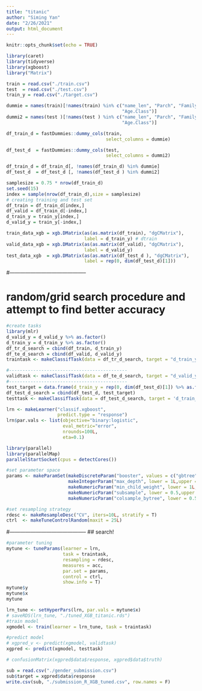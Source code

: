 ```yaml
---
title: "titanic"
author: "Siming Yan"
date: "2/26/2021"
output: html_document
---
```


```r
knitr::opts_chunk$set(echo = TRUE)

```

<!-- ## R Markdown -->
 

```r
library(caret)
library(tidyverse)
library(xgboost)
library("Matrix")
```


```r
train = read.csv("./train.csv")
test  = read.csv("./test.csv")
train_y = read.csv("./target.csv")
```

```r
dummie = names(train)[!names(train) %in% c("name_len", "Parch", "FamilySize", "Age",
                                           "Age.Class")]
dummi2 = names(test )[!names(test ) %in% c("name_len", "Parch", "FamilySize", "Age",
                                           "Age.Class")]

df_train_d = fastDummies::dummy_cols(train, 
                                     select_columns = dummie)

df_test_d  = fastDummies::dummy_cols(test, 
                                     select_columns = dummi2)

df_train_d = df_train_d[, !names(df_train_d) %in% dummie]
df_test_d  = df_test_d [, !names(df_test_d ) %in% dummi2]
```


```r
samplesize = 0.75 * nrow(df_train_d)
set.seed(15)
index = sample(nrow(df_train_d),size = samplesize)
# creating training and test set
df_train = df_train_d[index,]
df_valid = df_train_d[-index,]
d_train_y = train_y[index,]
d_valid_y = train_y[-index,]
```

```r
train_data_xgb = xgb.DMatrix(as(as.matrix(df_train), "dgCMatrix"), 
                             label = d_train_y) # dtrain
valid_data_xgb = xgb.DMatrix(as(as.matrix(df_valid), "dgCMatrix"), 
                             label = d_valid_y)
test_data_xgb  = xgb.DMatrix(as(as.matrix(df_test_d ), "dgCMatrix"),
                             label = rep(0, dim(df_test_d)[1]))
```

#--------------------------------------------

# random/grid search procedure and attempt to find better accuracy


```r
#create tasks
library(mlr)
d_valid_y = d_valid_y %>% as.factor()
d_train_y = d_train_y %>% as.factor()
df_tr_d_search = cbind(df_train, d_train_y)
df_te_d_search = cbind(df_valid, d_valid_y)
traintask <- makeClassifTask(data = df_tr_d_search, target = "d_train_y")

#--------------------------------------------
validtask <- makeClassifTask(data = df_te_d_search, target = "d_valid_y")
#--------------------------------------------
test_target = data.frame(d_train_y = rep(0, dim(df_test_d)[1]) %>% as.factor())
df_test_d_search = cbind(df_test_d, test_target)
testtask <- makeClassifTask(data = df_test_d_search, target = 'd_train_y')
```

```r
lrn <- makeLearner("classif.xgboost", 
                   predict.type = "response")
lrn$par.vals <- list(objective="binary:logistic", 
                     eval_metric="error", 
                     nrounds=100L, 
                     eta=0.1)
```

```r
library(parallel)
library(parallelMap) 
parallelStartSocket(cpus = detectCores())
```

```r
#set parameter space
params <- makeParamSet(makeDiscreteParam("booster", values = c("gbtree","gblinear")),
                       makeIntegerParam("max_depth", lower = 1L,upper = 11L),
                       makeNumericParam("min_child_weight", lower = 1L,upper = 10L),
                       makeNumericParam("subsample", lower = 0.5,upper = .95),
                       makeNumericParam("colsample_bytree", lower = 0.5,upper = 1))

#set resampling strategy
rdesc <- makeResampleDesc("CV", iters=10L, stratify = T)
ctrl  <- makeTuneControlRandom(maxit = 25L)
```

#--------------------------------------------
## search!

```r
#parameter tuning
mytune <- tuneParams(learner = lrn, 
                     task = traintask, 
                     resampling = rdesc, 
                     measures = acc, 
                     par.set = params, 
                     control = ctrl, 
                     show.info = T)
mytune$y 
mytune$x
mytune
```

```r
lrn_tune <- setHyperPars(lrn, par.vals = mytune$x)
# saveRDS(lrn_tune, "./tuned_XGB_titanic.rds")
#train model
xgmodel <- train(learner = lrn_tune, task = traintask)

#predict model
# xgpred_v <- predict(xgmodel, validtask)
xgpred <- predict(xgmodel, testtask)
```

```r
# confusionMatrix(xgpred$data$response, xgpred$data$truth)
```

```r
sub = read.csv("./gender_submission.csv")
sub$target = xgpred$data$response
write.csv(sub, "./submission_R_XGB_tuned.csv", row.names = F)
```